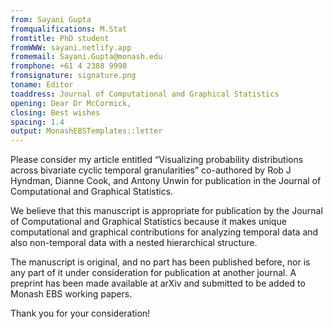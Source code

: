 ```yaml
---
from: Sayani Gupta
fromqualifications: M.Stat
fromtitle: PhD student
fromWWW: sayani.netlify.app
fromemail: Sayani.Gupta@monash.edu
fromphone: +61 4 2388 9998
fromsignature: signature.png
toname: Editor
toaddress: Journal of Computational and Graphical Statistics
opening: Dear Dr McCormick,
closing: Best wishes
spacing: 1.4
output: MonashEBSTemplates::letter
---
```


Please consider my article entitled “Visualizing probability distributions across bivariate cyclic temporal granularities” co-authored by Rob J Hyndman, Dianne Cook, and Antony Unwin for publication in the Journal of Computational and Graphical Statistics.

We believe that this manuscript is appropriate for publication by the Journal of Computational and Graphical Statistics because it makes unique computational and graphical contributions for analyzing temporal data and also non-temporal data with a nested hierarchical structure.

The manuscript is original, and no part has been published before, nor is any part of it under consideration for publication at another journal. A preprint has been made available at arXiv and submitted to be added to Monash EBS working papers. 

Thank you for your consideration!
